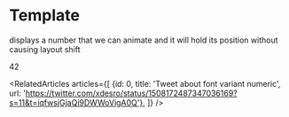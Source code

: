 
<Meta title="menu/atoms/text/number" />

# Template

<Subtitle>displays a number that we can animate and it will hold its position without causing layout shift</Subtitle>

<Canvas>
  <Story name="number">
    <Number customStyle={{color: "teal"}}>42</Number>
  </Story>
</Canvas>


<RelatedArticles articles={[
    {id: 0, title: 'Tweet about font variant numeric', url: 'https://twitter.com/xdesro/status/1508172487347036169?s=11&t=iqfwsjGjaQi9DWWoVigA0Q'},
]} />
